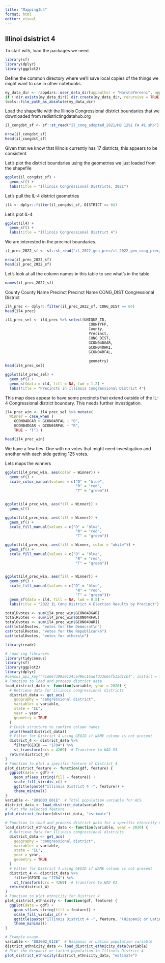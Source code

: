 ---
title: "MappingIL4"
format: html
editor: visual
---

## Illinoi dsistrict 4

To start with, load the packages we need.

```{r chunk01, results='hide'}
library(sf)
library(dplyr)
library(ggplot2)
```

Define the common directory where we'll save local copies of the things we might want to use in other notebooks.

```{r chunk02}
my_data_dir <- rappdirs::user_data_dir(appauthor = "HarshaYerneni", appname = "Mappingil4")
if (!dir.exists(my_data_dir)) dir.create(my_data_dir, recursive = TRUE)
tools::file_path_as_absolute(my_data_dir)

```

Load the shapefile with the Illinois Congressional district boundaries that we downloaded from redistrictingdatahub.org

```{r chunk03, cache = TRUE}
il_congdst_sf <- sf::st_read("il_cong_adopted_2021/HB 1291 FA #1.shp")

nrow(il_congdst_sf)
head(il_congdst_sf)
```

Given that we know that Illinois currently has 17 districts, this appears to be consistent.

Let's plot the district boundaries using the geometries we just loaded from the shapefile

```{r chunk04, cache = TRUE}
ggplot(il_congdst_sf) + 
  geom_sf() + 
  labs(title = "Illinois Congressional Districts, 2021")

```

Let's pull the IL-4 district geometries

```{r chunk05, cache = TRUE}
il4 <- dplyr::filter(il_congdst_sf, DISTRICT == 04)

```

Let's plot IL-4

```{r chunk06, cache = TRUE}
ggplot(il4) + 
  geom_sf() + 
  labs(title = "Illinois Congressional District 4")

```

We are interested in the precinct boundaries.

```{r chunk07, cache = TRUE}
il_prec_2022_sf <- sf::st_read("il_2022_gen_prec/il_2022_gen_cong_prec/il_2022_gen_cong_prec.shp")

nrow(il_prec_2022_sf)
head(il_prec_2022_sf)

```

Let's look at all the column names in this table to see what's in the table

```{r chunk08, cache = TRUE}

names(il_prec_2022_sf)

```

County County Name Precinct Precinct Name CONG_DIST Congressional District

```{r chunk09, cache = TRUE}
il4_prec <- dplyr::filter(il_prec_2022_sf, CONG_DIST == 04)
head(il4_prec)
```

```{r chunk10, cache = TRUE}
il4_prec_sel <- il4_prec %>% select(UNIQUE_ID,
                                      COUNTYFP,
                                      County,
                                      Precinct,
                                      CONG_DIST,
                                      GCON04DGAR, 
                                      GCON04OWRI, 
                                      GCON04RFAL, 
                          
                                      geometry)
head(il4_prec_sel)

```

```{r chunk11, cache = TRUE}
ggplot(il4_prec_sel) + 
  geom_sf() + 
  geom_sf(data = il4, fill = NA, lwd = 1.2) +
  labs(title = "Precincts in Illinois Congressional District 4")

```

This map does appear to have some precincts that extend outside of the IL-4 Congressional district boundary. This needs further investigation.

```{r chunk12, cache = TRUE}
il4_prec_win <- il4_prec_sel %>% mutate(
  Winner = case_when (
    GCON04DGAR > GCON04RFAL ~ "D",
    GCON04DGAR < GCON04RFAL ~ "R",
    TRUE ~ "T") )

head(il4_prec_win)

```

We have a few ties. One with no votes that might need investigation and another with each side getting 125 votes.

Lets maps the winners

```{r chunk13, cache = TRUE}
ggplot(il4_prec_win, aes(color = Winner)) + 
  geom_sf() + 
  scale_color_manual(values = c("D" = "blue",
                                "R" = "red",
                                "T" = "green"))
  


```

```{r chunk14, cache = TRUE}
ggplot(il4_prec_win, aes(fill = Winner)) + 
  geom_sf() 

```

```{r chunk15, cache = TRUE}
ggplot(il4_prec_win, aes(fill = Winner)) + 
  geom_sf() + 
  scale_fill_manual(values = c("D" = "blue",
                                "R" = "red",
                                "T" = "green"))


```

```{r chunk16, cache = TRUE}
ggplot(il4_prec_win, aes(fill = Winner, color = "white")) + 
  geom_sf() + 
  scale_fill_manual(values = c("D" = "blue",
                                "R" = "red",
                                "T" = "green"))
  

```

```{r chunk16, cache = TRUE}
ggplot(il4_prec_win, aes(fill = Winner)) + 
  geom_sf() + 
  scale_fill_manual(values = c("D" = "blue",
                                "R" = "red",
                                "T" = "green"))+
  geom_sf(data = il4, fill = NA, lwd = 0.8) +
  labs(title = "2022 IL Cong District 4 Election Results by Precinct")
```

```{r chunk17 cache=TRUE}
totalDvotes <- sum(il4_prec_win$GCON04DGAR)
totalRvotes <- sum(il4_prec_win$GCON04RFAL)
totalOvotes <- sum(il4_prec_win$GCON04OWRI)
cat(totalDvotes, "votes for the Democrat\n")
cat(totalRvotes, "votes for the Republican\n")
cat(totalOvotes, "votes for others\n")

```

```{r chunk 18}
library(readr)
```

```{r chunk19}
# Load ing libraries
library(tidycensus)
library(sf)
library(ggplot2)
library(dplyr)
#census_api_key("41d067309a9134ca496c16adfd33605fb13d1cb4", install = TRUE)
# Function to load and process district data
load_district_data <- function(variable, year = 2020) {
  # Retrieve data for Illinois congressional districts
  district_data <- get_acs(
    geography = "congressional district",
    variables = variable,
    state = "IL",
    year = year,
    geometry = TRUE
  )
  # Check structure to confirm column names
  print(head(district_data))
  # Filter for District 4 using GEOID if NAME column is not present
  district_4 <- district_data %>%
    filter(GEOID == "1704") %>%
    st_transform(crs = 4269)  # Transform to NAD 83
  return(district_4)
}
# Function to plot a specific feature of District 4
plot_district_feature <- function(gdf, feature) {
  ggplot(data = gdf) +
    geom_sf(aes_string(fill = feature)) +
    scale_fill_viridis_c() +
    ggtitle(paste("Illinois District 4 -", feature)) +
    theme_minimal()
}
variable <- "B01003_001E"  # Total population variable for ACS
district_data <- load_district_data(variable)
# Plot the selected feature
plot_district_feature(district_data, "estimate")

```

```{r chunk20}
# Function to load and process district data for a specific ethnicity variable
load_district_ethnicity_data <- function(variable, year = 2020) {
  # Retrieve data for Illinois congressional districts
  district_data <- get_acs(
    geography = "congressional district",
    variables = variable,
    state = "IL",
    year = year,
    geometry = TRUE
  )
  # Filter for District 4 using GEOID if NAME column is not present
  district_4 <- district_data %>%
    filter(GEOID == "1704") %>%
    st_transform(crs = 4269)  # Transform to NAD 83
  return(district_4)
}
# Function to plot ethnicity for District 4
plot_district_ethnicity <- function(gdf, feature) {
  ggplot(data = gdf) +
    geom_sf(aes_string(fill = feature)) +
    scale_fill_viridis_c() +
    ggtitle(paste("Illinois District 4 -", feature, "(Hispanic or Latino Population)")) +
    theme_minimal()
}

# Example usage
variable <- "B03002_012E"  # Hispanic or Latino population variable
district_ethnicity_data <- load_district_ethnicity_data(variable)
# Plot the Hispanic or Latino population in Illinois District 4
plot_district_ethnicity(district_ethnicity_data, "estimate")

```

```{}
```

```{}
```

```{}
```

```{}
```

```{}
```

```{}
```

```{}
```
